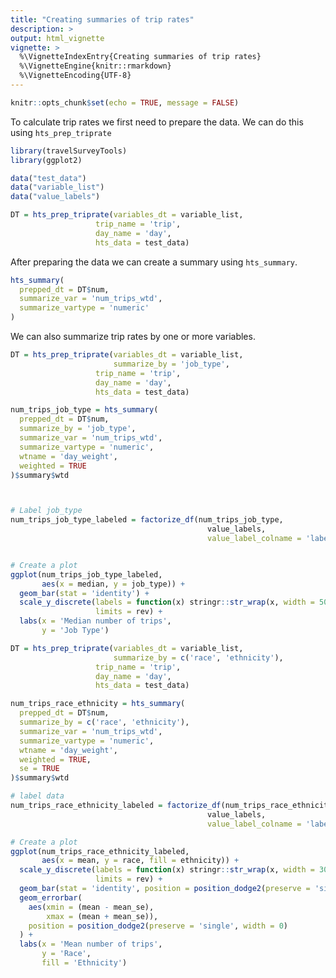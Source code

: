 ```yaml
---
title: "Creating summaries of trip rates"
description: >
output: html_vignette
vignette: >
  %\VignetteIndexEntry{Creating summaries of trip rates}
  %\VignetteEngine{knitr::rmarkdown}
  %\VignetteEncoding{UTF-8}
---
```


```r
knitr::opts_chunk$set(echo = TRUE, message = FALSE)

```

To calculate trip rates we first need to prepare the data. We can do this using `hts_prep_triprate`

```r

library(travelSurveyTools)
library(ggplot2)

data("test_data")
data("variable_list")
data("value_labels")

DT = hts_prep_triprate(variables_dt = variable_list,
                   trip_name = 'trip',
                   day_name = 'day',
                   hts_data = test_data)

```


After preparing the data we can create a summary using `hts_summary`.

```r

hts_summary(
  prepped_dt = DT$num,
  summarize_var = 'num_trips_wtd',
  summarize_vartype = 'numeric'
)


```

We can also summarize trip rates by one or more variables. 

```r

DT = hts_prep_triprate(variables_dt = variable_list,
                       summarize_by = 'job_type',
                   trip_name = 'trip',
                   day_name = 'day',
                   hts_data = test_data)

num_trips_job_type = hts_summary(
  prepped_dt = DT$num,
  summarize_by = 'job_type',
  summarize_var = 'num_trips_wtd',
  summarize_vartype = 'numeric',
  wtname = 'day_weight',
  weighted = TRUE
)$summary$wtd



# Label job_type
num_trips_job_type_labeled = factorize_df(num_trips_job_type,
                                            value_labels,
                                            value_label_colname = 'label')


# Create a plot
ggplot(num_trips_job_type_labeled, 
       aes(x = median, y = job_type)) + 
  geom_bar(stat = 'identity') +
  scale_y_discrete(labels = function(x) stringr::str_wrap(x, width = 50),
                   limits = rev) + 
  labs(x = 'Median number of trips',
       y = 'Job Type')

```


```r

DT = hts_prep_triprate(variables_dt = variable_list,
                       summarize_by = c('race', 'ethnicity'),
                   trip_name = 'trip',
                   day_name = 'day',
                   hts_data = test_data)

num_trips_race_ethnicity = hts_summary(
  prepped_dt = DT$num,
  summarize_by = c('race', 'ethnicity'),
  summarize_var = 'num_trips_wtd',
  summarize_vartype = 'numeric',
  wtname = 'day_weight',
  weighted = TRUE,
  se = TRUE
)$summary$wtd

# label data
num_trips_race_ethnicity_labeled = factorize_df(num_trips_race_ethnicity,
                                            value_labels,
                                            value_label_colname = 'label')

# Create a plot
ggplot(num_trips_race_ethnicity_labeled, 
       aes(x = mean, y = race, fill = ethnicity)) +
  scale_y_discrete(labels = function(x) stringr::str_wrap(x, width = 30),
                   limits = rev) + 
  geom_bar(stat = 'identity', position = position_dodge2(preserve = 'single', width = 0)) + 
  geom_errorbar(
    aes(xmin = (mean - mean_se), 
        xmax = (mean + mean_se)),
    position = position_dodge2(preserve = 'single', width = 0)
  ) +
  labs(x = 'Mean number of trips',
       y = 'Race',
       fill = 'Ethnicity') 



```



